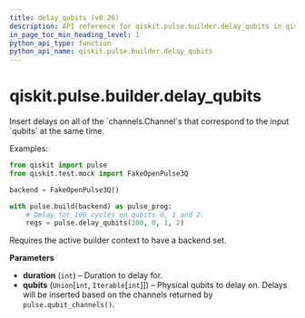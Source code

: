 ```yaml
---
title: delay_qubits (v0.26)
description: API reference for qiskit.pulse.builder.delay_qubits in qiskit v0.26
in_page_toc_min_heading_level: 1
python_api_type: function
python_api_name: qiskit.pulse.builder.delay_qubits
---
```


<span id="qiskit-pulse-builder-delay-qubits" />

# qiskit.pulse.builder.delay\_qubits

<Function id="qiskit.pulse.builder.delay_qubits" isDedicatedPage={true} github="https://github.com/qiskit/qiskit/tree/stable/0.17/qiskit/pulse/builder.py" signature="delay_qubits(duration, *qubits)">
  Insert delays on all of the `channels.Channel`s that correspond to the input `qubits` at the same time.

  Examples:

  ```python
  from qiskit import pulse
  from qiskit.test.mock import FakeOpenPulse3Q

  backend = FakeOpenPulse3Q()

  with pulse.build(backend) as pulse_prog:
      # Delay for 100 cycles on qubits 0, 1 and 2.
      regs = pulse.delay_qubits(100, 0, 1, 2)
  ```

  <Admonition title="Note" type="note">
    Requires the active builder context to have a backend set.
  </Admonition>

  **Parameters**

  *   **duration** (`int`) – Duration to delay for.
  *   **qubits** (`Union`\[`int`, `Iterable`\[`int`]]) – Physical qubits to delay on. Delays will be inserted based on the channels returned by `pulse.qubit_channels()`.
</Function>

